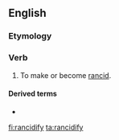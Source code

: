==English==

===Etymology===
{{suffix|en|rancid|ify}}

===Verb===
{{en-verb|rancidifies|rancidifying|rancidified}}

# To make or become [[rancid]].

====Derived terms====
* {{l|en|rancidification}}

[[fi:rancidify]]
[[ta:rancidify]]